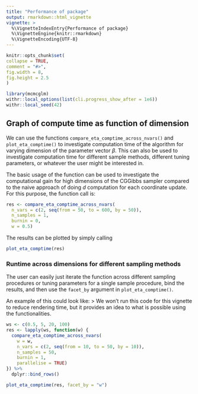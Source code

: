 ```yaml
---
title: "Performance of package"
output: rmarkdown::html_vignette
vignette: >
  %\VignetteIndexEntry{Performance of package}
  %\VignetteEngine{knitr::rmarkdown}
  %\VignetteEncoding{UTF-8}
---
```

  
```r
knitr::opts_chunk$set(
collapse = TRUE,
comment = "#>",
fig.width = 8,
fig.height = 2.5
)
```

```r
library(mcmcglm)
withr::local_options(list(cli.progress_show_after = 1e6))
withr::local_seed(42)
```

## Graph of compute time as function of dimension

We can use the functions `compare_eta_comptime_across_nvars()` and `plot_eta_comptime()` to investigate computation time of the algorithm for varying dimension of the parameter vector $\beta$. This can also be used to investigate computation time for different sample methods, different tuning parameters, or whatever the user might be interested in.

The basic usage of the function can be used to investigate the computational gain for high dimensions of the CGGibbs sampler compared to the naive approach of doing $d$ computation for each coordinate update. For this purpose, the function call is:
```r
res <- compare_eta_comptime_across_nvars(
  n_vars = c(2, seq(from = 50, to = 600, by = 50)),
  n_samples = 1,
  burnin = 0,
  w = 0.5)
```

The results can be plotted by simply calling 
```r
plot_eta_comptime(res)
```

### Runtime across dimensions for different sampling methods

The user can easily just iterate the function across different sampling procedures or tuning parameters for a single sample procedure, bind the results, and then use the `facet_by` argument in `plot_eta_comptime()`.

An example of this could look like:
> We won't run this code for this vignette to reduce rendering time, but it provides an idea to what is possible using the functionalities.

```r
ws <- c(0.5, 5, 20, 100)
res <- lapply(ws, function(w) {
  compare_eta_comptime_across_nvars(
    w = w,
    n_vars = c(2, seq(from = 10, to = 50, by = 10)),
    n_samples = 50,
    burnin = 1,
    parallelise = TRUE)
}) %>% 
  dplyr::bind_rows()

plot_eta_comptime(res, facet_by = "w")
```
